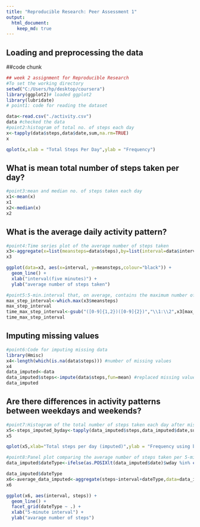 ```yaml
---
title: "Reproducible Research: Peer Assessment 1"
output: 
  html_document:
    keep_md: true
---
```



## Loading and preprocessing the data
##code chunk
```r
## week 2 assignment for Reproducible Research
#To set the working directory
setwd("C:/Users/hp/desktop/coursera")
library(ggplot2)# loaded ggplot2
library(lubridate)
# point1: code for reading the dataset

data<-read.csv("./activity.csv") 
data #checked the data
#point2:histogram of total no. of steps each day
x<-tapply(data$steps,data$date,sum,na.rm=TRUE)
x

qplot(x,xlab = "Total Steps Per Day",ylab = "Frequency")

```


## What is mean total number of steps taken per day?
```r
#point3:mean and median no. of steps taken each day
x1<-mean(x)
x1
x2<-median(x)
x2
```
## What is the average daily activity pattern?
```r
#point4:Time series plot of the average number of steps taken
x3<-aggregate(x=list(meansteps=data$steps),by=list(interval=data$interval),FUN=mean,na.rm=TRUE)
x3

ggplot(data=x3, aes(x=interval, y=meansteps,colour="black")) +
  geom_line() + 
  xlab("interval(five minutes)") +
  ylab("average number of steps taken") 

#point5:5-min.interval that, on average, contains the maximum number of steps
max_step_interval<-which.max(x3$meansteps)
max_step_interval
time_max_step_interval<-gsub("([0-9]{1,2})([0-9]{2})","\\1:\\2",x3[max_step_interval,"interval"])
time_max_step_interval
```

## Imputing missing values
```r
#point6:Code for imputing missing data
library(Hmisc)
x4<-length(which(is.na(data$steps))) #number of missing values
x4
data_imputed<-data
data_imputed$steps<-impute(data$steps,fun=mean) #replaced missing value by average
data_imputed
```

## Are there differences in activity patterns between weekdays and weekends?
```r
#point7:Histogram of the total number of steps taken each day after missing values are imputed
x5<-steps_imputed_byday<-tapply(data_imputed$steps,data_imputed$date,sum)
x5

qplot(x5,xlab="Total steps per day (imputed)",ylab = "Frequency using binwidth 1000",binwidth=1000)

#point8:Panel plot comparing the average number of steps taken per 5-minute interval across weekdays and weekends
data_imputed$dateType<-ifelse(as.POSIXlt(data_imputed$date)$wday %in% c(0,6),"weekend","weekday")

data_imputed$dateType
x6<-average_data_imputed<-aggregate(steps~interval+dateType,data=data_imputed,mean)
x6

ggplot(x6, aes(interval, steps)) + 
  geom_line() + 
  facet_grid(dateType ~ .) +
  xlab("5-minute interval") + 
  ylab("avarage number of steps")
```

